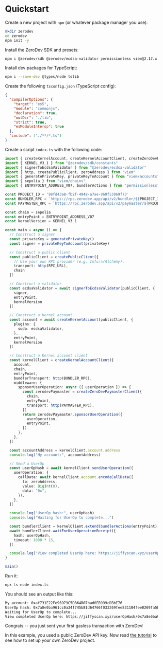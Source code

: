# Quickstart

Create a new project with `npm` (or whatever package manager you use):

```bash
mkdir zerodev
cd zerodev
npm init -y
```

Install the ZeroDev SDK and presets:

```bash
npm i @zerodev/sdk @zerodev/ecdsa-validator permissionless viem@2.17.x
```

Install dev packages for TypeScript:

```bash
npm i --save-dev @types/node tslib
```

Create the following `tsconfig.json` (TypeScript config):

```json
{
  "compilerOptions": {
    "target": "es5",
    "module": "commonjs",
    "declaration": true,
    "outDir": "./lib",
    "strict": true,
    "esModuleInterop": true
  },
  "include": ["./**/*.ts"]
}
```

Create a script `index.ts` with the following code:

```ts
import { createKernelAccount, createKernelAccountClient, createZeroDevPaymasterClient } from "@zerodev/sdk"
import { KERNEL_V3_1 } from "@zerodev/sdk/constants"
import { signerToEcdsaValidator } from "@zerodev/ecdsa-validator"
import { http, createPublicClient, zeroAddress } from "viem"
import { generatePrivateKey, privateKeyToAccount } from "viem/accounts"
import { sepolia } from "viem/chains"
import { ENTRYPOINT_ADDRESS_V07, bundlerActions } from "permissionless"

const PROJECT_ID = '98fd43a8-fb2f-4948-a7ae-069f53969f73'
const BUNDLER_RPC = `https://rpc.zerodev.app/api/v2/bundler/${PROJECT_ID}`
const PAYMASTER_RPC = `https://rpc.zerodev.app/api/v2/paymaster/${PROJECT_ID}`

const chain = sepolia
const entryPoint = ENTRYPOINT_ADDRESS_V07
const kernelVersion = KERNEL_V3_1

const main = async () => {
  // Construct a signer
  const privateKey = generatePrivateKey()
  const signer = privateKeyToAccount(privateKey)

  // Construct a public client
  const publicClient = createPublicClient({
    // Use your own RPC provider (e.g. Infura/Alchemy).
    transport: http(RPC_URL),
    chain
  })

  // Construct a validator
  const ecdsaValidator = await signerToEcdsaValidator(publicClient, {
    signer,
    entryPoint,
    kernelVersion
  })

  // Construct a Kernel account
  const account = await createKernelAccount(publicClient, {
    plugins: {
      sudo: ecdsaValidator,
    },
    entryPoint,
    kernelVersion
  })

  // Construct a Kernel account client
  const kernelClient = createKernelAccountClient({
    account,
    chain,
    entryPoint,
    bundlerTransport: http(BUNDLER_RPC),
    middleware: {
      sponsorUserOperation: async ({ userOperation }) => {
        const zerodevPaymaster = createZeroDevPaymasterClient({
          chain,
          entryPoint,
          transport: http(PAYMASTER_RPC),
        })
        return zerodevPaymaster.sponsorUserOperation({
          userOperation,
          entryPoint,
        })
      },
    },
  })

  const accountAddress = kernelClient.account.address
  console.log("My account:", accountAddress)

  // Send a UserOp
  const userOpHash = await kernelClient.sendUserOperation({
    userOperation: {
      callData: await kernelClient.account.encodeCallData({
        to: zeroAddress,
        value: BigInt(0),
        data: "0x",
      }),
    },
  })

  console.log("UserOp hash:", userOpHash)
  console.log("Waiting for UserOp to complete...")

  const bundlerClient = kernelClient.extend(bundlerActions(entryPoint));
  await bundlerClient.waitForUserOperationReceipt({
    hash: userOpHash,
    timeout: 1000 * 15,
  })

  console.log("View completed UserOp here: https://jiffyscan.xyz/userOpHash/" + userOpHash)
}

main()
```

Run it:

```bash
npx ts-node index.ts
```

You should see an output like this:

```txt
My account: 0xaf731E22Fe96979C5D864B07bad0EB999cDBbE76
UserOp hash: 0x7a8e0ba961cc0a34f745b81d64766f033269fee831104fee0269fa5bcc397dcb
Waiting for UserOp to complete...
View completed UserOp here: https://jiffyscan.xyz/userOpHash/0x7a8e0ba961cc0a34f745b81d64766f033269fee831104fee0269fa5bcc397dcb
```

Congrats -- you just sent your first gasless transaction with ZeroDev!

In this example, you used a public ZeroDev API key.  Now read [the tutorial](/sdk/v5_3_x/getting-started/tutorial) to see how to set up your own ZeroDev project.
